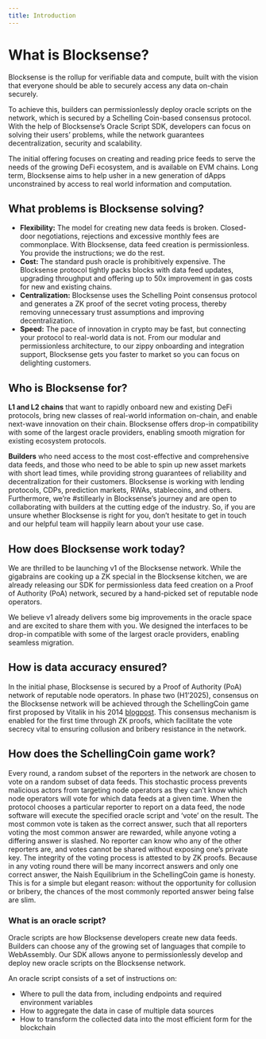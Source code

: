 ```yaml
---
title: Introduction
---
```


# What is Blocksense?

Blocksense is the rollup for verifiable data and compute, built with the vision that everyone should be able to securely access any data on-chain securely.

To achieve this, builders can permissionlessly deploy oracle scripts on the network, which is secured by a Schelling Coin-based consensus protocol. With the help of Blocksense’s Oracle Script SDK, developers can focus on solving their users’ problems, while the network guarantees decentralization, security and scalability.

The initial offering focuses on creating and reading price feeds to serve the needs of the growing DeFi ecosystem, and is available on EVM chains. Long term, Blocksense aims to help usher in a new generation of dApps unconstrained by access to real world information and computation.

## What problems is Blocksense solving?

- **Flexibility:** The model for creating new data feeds is broken. Closed-door negotiations, rejections and excessive monthly fees are commonplace. With Blocksense, data feed creation is permissionless. You provide the instructions; we do the rest.
- **Cost:** The standard push oracle is prohibitively expensive. The Blocksense protocol tightly packs blocks with data feed updates, upgrading throughput and offering up to 50x improvement in gas costs for new and existing chains.
- **Centralization:** Blocksense uses the Schelling Point consensus protocol and generates a ZK proof of the secret voting process, thereby removing unnecessary trust assumptions and improving decentralization.
- **Speed:** The pace of innovation in crypto may be fast, but connecting your protocol to real-world data is not. From our modular and permissionless architecture, to our zippy onboarding and integration support, Blocksense gets you faster to market so you can focus on delighting customers.

## Who is Blocksense for?

**L1 and L2 chains** that want to rapidly onboard new and existing DeFi protocols, bring new classes of real-world information on-chain, and enable next-wave innovation on their chain. Blocksense offers drop-in compatibility with some of the largest oracle providers, enabling smooth migration for existing ecosystem protocols.

**Builders** who need access to the most cost-effective and comprehensive data feeds, and those who need to be able to spin up new asset markets with short lead times, while providing strong guarantees of reliability and decentralization for their customers. Blocksense is working with lending protocols, CDPs, prediction markets, RWAs, stablecoins, and others. Furthermore, we’re #stillearly in Blocksense’s journey and are open to collaborating with builders at the cutting edge of the industry. So, if you are unsure whether Blocksense is right for you, don’t hesitate to get in touch and our helpful team will happily learn about your use case.

## How does Blocksense work today?

We are thrilled to be launching v1 of the Blocksense network. While the gigabrains are cooking up a ZK special in the Blocksense kitchen, we are already releasing our SDK for permissionless data feed creation on a Proof of Authority (PoA) network, secured by a hand-picked set of reputable node operators.

We believe v1 already delivers some big improvements in the oracle space and are excited to share them with you. We designed the interfaces to be drop-in compatible with some of the largest oracle providers, enabling seamless migration.

## How is data accuracy ensured?

In the initial phase, Blocksense is secured by a Proof of Authority (PoA) network of reputable node operators. In phase two (H1’2025), consensus on the Blocksense network will be achieved through the SchellingCoin game first proposed by Vitalik in his 2014 [blogpost](https://blog.ethereum.org/2014/03/28/schellingcoin-a-minimal-trust-universal-data-feed). This consensus mechanism is enabled for the first time through ZK proofs, which facilitate the vote secrecy vital to ensuring collusion and bribery resistance in the network.

## How does the SchellingCoin game work?

Every round, a random subset of the reporters in the network are chosen to vote on a random subset of data feeds. This stochastic process prevents malicious actors from targeting node operators as they can’t know which node operators will vote for which data feeds at a given time. When the protocol chooses a particular reporter to report on a data feed, the node software will execute the specified oracle script and ‘vote’ on the result. The most common vote is taken as the correct answer, such that all reporters voting the most common answer are rewarded, while anyone voting a differing answer is slashed. No reporter can know who any of the other reporters are, and votes cannot be shared without exposing one’s private key. The integrity of the voting process is attested to by ZK proofs. Because in any voting round there will be many incorrect answers and only one correct answer, the Naish Equilibrium in the SchellingCoin game is honesty. This is for a simple but elegant reason: without the opportunity for collusion or bribery, the chances of the most commonly reported answer being false are slim.

### What is an oracle script?

Oracle scripts are how Blocksense developers create new data feeds. Builders can choose any of the growing set of languages that compile to WebAssembly. Our SDK allows anyone to permissionlessly develop and deploy new oracle scripts on the Blocksense network.

An oracle script consists of a set of instructions on:

- Where to pull the data from, including endpoints and required environment variables
- How to aggregate the data in case of multiple data sources
- How to transform the collected data into the most efficient form for the blockchain
